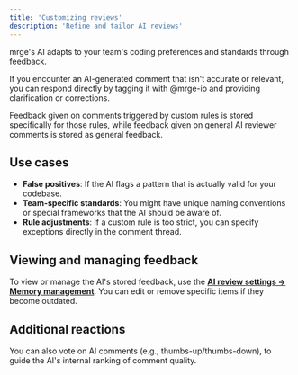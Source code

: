 ```yaml
---
title: 'Customizing reviews'
description: 'Refine and tailor AI reviews'
---
```


mrge's AI adapts to your team's coding preferences and standards through feedback.

If you encounter an AI-generated comment that isn't accurate or relevant, you can respond directly by tagging it with @mrge-io and providing clarification or corrections.

Feedback given on comments triggered by custom rules is stored specifically for those rules, while feedback given on general AI reviewer comments is stored as general feedback.

## Use cases

- **False positives**: If the AI flags a pattern that is actually valid for your codebase.
- **Team-specific standards**: You might have unique naming conventions or special frameworks that the AI should be aware of.
- **Rule adjustments**: If a custom rule is too strict, you can specify exceptions directly in the comment thread.

## Viewing and managing feedback

To view or manage the AI's stored feedback, use the **[AI review settings → Memory management](/ai-review/ai-review-settings)**. You can edit or remove specific items if they become outdated.

## Additional reactions

You can also vote on AI comments (e.g., thumbs-up/thumbs-down), to guide the AI's internal ranking of comment quality.
